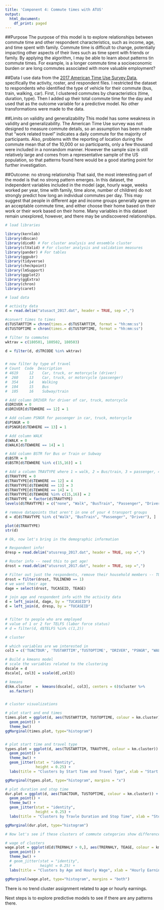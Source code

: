---
title: 'Component 4: Commute times with ATUS'
output:
  html_document:
    df_print: paged
---

##Purpose
The purpose of this model is to explore relationships between commute time and other respondent characteristics, such as income, age, and time spent with family. Commute time is difficult to change, potentially impacting other aspects of their lives such as time spent with friends or family. By applying the algorithm, I may be able to learn about patterns tin commute times. For example, is a longer commute time a socioeconomic burden or are long commutes associated with more valuable employment? 

##Data
I use data from the [2017 American Time Use Survey Data](https://www.bls.gov/tus/datafiles_2017.htm), specifically the activity, roster, and respondent files.  I restricted the dataset to respondents who identified the type of vehicle for their commute (bus, train, walking, car). First, I clustered commutes by characteristics (time, duration, type). Then I added up their total commute time for the day and used that as the outcome variable for a predictive model. No other transformations were made to the data.   

##Limits on validity and generalizability
This model has some weakness in validity and generalizability. The American Time Use survey was not designed to measure commute details, so an assumption has been made that "work related travel" indicates a daily commute for the majority of participants. Also, problems with the reporting of location during the commute mean that of the 10,000 or so participants, only a few thousand were included in a nonrandom manner. However the sample size is still relatively large and comes from a representative sample of the US population, so that patterns found here would be a good starting point for further investigation.

##Outcome: no strong relationship
That said, the most interesting part of the model is that no strong pattern emerges. In this dataset, the independent variables included in the model (age, hourly wage, weeks worked per year, time with family, time alone, number of children) do not strongly predict how long an individual commutes per day. This may suggest that people in different age and income groups generally agree on an acceptable commute time, and either choose their home based on their work or their work based on their home. Many variables in this dataset remain unexplored, however, and there may be undiscovered relationships.



```{r}
# load libraries

library(kernlab)
library(dbscan)
library(diceR) # For cluster analysis and ensemble cluster
library(clValid) # For cluster analysis and validation measures
library(pander) # For tables
library(ggpubr)
library(tidyverse)
library(checkpoint)
library(lmSupport)
library(ggplot2)
library(ggExtra)
library(chron)
library(caret)

```


```{r}
# load data

# activity data
d = read.delim("atusact_2017.dat", header = TRUE, sep =",")

#convert times to times
d$TUSTARTTIM = chron(times.= d$TUSTARTTIM, format = "hh:mm:ss")
d$TUSTOPTIME = chron(times.= d$TUSTOPTIME, format = "hh:mm:ss")

# filter to commutes
wktrav = c(180501, 180502, 180503)

d = filter(d, d$TRCODE %in% wktrav)


# now filter by type of travel
# Count  Code  Description
# 4619     12	 Car, truck, or motorcycle (driver)
#  260     13	 Car, truck, or motorcycle (passenger)
#  354     14	 Walking
#  104     15	 Bus
#  105     16	 Subway/train

# Add column DRIVER for driver of car, truck, motorcycle
d$DRIVER = 0
d$DRIVER[d$TEWHERE == 12] = 1

# Add column PSNGR for passenger in car, truck, motorcycle
d$PSNGR = 0
d$PSNGR[d$TEWHERE == 13] = 1

# Add column WALK 
d$WALK = 0
d$WALK[d$TEWHERE == 14] = 1

# Add column BSTR for Bus or Train or Subway
d$BSTR = 0
d$BSTR[d$TEWHERE %in% c(15,16)] = 1

# Add a column TRAVTYPE where 1 = walk, 2 = Bus/train, 3 = passenger, 4 = car/truck/motorbike
d$TRAVTYPE = 0
d$TRAVTYPE[d$TEWHERE == 12] = 4
d$TRAVTYPE[d$TEWHERE == 13] = 3
d$TRAVTYPE[d$TEWHERE == 14] = 1
d$TRAVTYPE[d$TEWHERE %in% c(15,16)] = 2
d$TRAVTYPE = factor(d$TRAVTYPE)
levels(d$TRAVTYPE) = c("none", "Walk", "BusTrain", "Passenger", "Driver")

# remove datapoints that aren't in one of your 4 transport groups
d = d[d$TRAVTYPE %in% c("Walk", "BusTrain", "Passenger", "Driver"), ]

plot(d$TRAVTYPE)
str(d)

# Ok, now let's bring in the demographic information

# Respondent info!
dresp = read.delim("atusresp_2017.dat", header = TRUE, sep =",")

# Roster info -- need this to get age!
drost = read.delim("atusrost_2017.dat", header = TRUE, sep =",")

# Filter out just the respondents, remove their household members -- TULINENO = 1
drost = filter(drost, TULINENO == 1)
# we want their age
dage = select(drost, TUCASEID, TEAGE)

# join age and respondent info with the activity data
d = left_join(d, dage, by = "TUCASEID")
d = left_join(d, dresp, by = "TUCASEID")


# filter to people who are employed
# value of 1 or 2 for TELFS (labor force status)
# d = filter(d, d$TELFS %in% c(1,2))

```

```{r}
# cluster

# which variables are we interested in
col3 = c('TUACTDUR', 'TUSTARTTIM','TUSTOPTIME', "DRIVER", "PSNGR", "WALK", "BSTR")

# Build a kmeans model
# scale the variables related to the clustering
dscale = d
dscale[, col3] = scale(d[,col3])

# kmeans
d$km.cluster  =  kmeans(dscale[, col3], centers = 6)$cluster %>%
  as.factor()



```


```{r}
# cluster visualizations

# plot start and end times
times.plot = ggplot(d, aes(TUSTARTTIM, TUSTOPTIME, colour = km.cluster)) + 
  geom_point() +
  theme_bw() 
ggMarginal(times.plot, type="histogram")



```


```{r}

# plot start time and travel type
types.plot = ggplot(d, aes(TUSTARTTIM, TRAVTYPE, colour = km.cluster)) + 
  geom_point() +
  theme_bw() +
  geom_jitter(stat = "identity",
              height = 0.25) +
  labs(title = "Clusters by Start Time and Travel Type", xlab = "Start time of work travel", ylab = "Travel type")

ggMarginal(types.plot, type="histogram", margins = "x")

```



```{r}

# plot duration and stop time
dur.plot = ggplot(d, aes(TUACTDUR, TUSTOPTIME, colour = km.cluster)) + 
  geom_point() +
  theme_bw() +
  geom_jitter(stat = "identity",
              height = 0.25) +
  labs(title = "Clusters by Travle Duration and Stop Time", xlab = "Stop Time", ylab = "Travel Duration")

ggMarginal(dur.plot, type="histogram")
```

```{r}

# Now let's see if these clusters of commute categories show differences in age or hourly wage

# wage of clusters
wage.plot = ggplot(d[d$TRERNHLY > 0,], aes(TRERNHLY, TEAGE, colour = km.cluster)) + 
  geom_point() +
  theme_bw() +
  # geom_jitter(stat = "identity",
  #             height = 0.25) +
  labs(title = "Clusters by Age and Hourly Wage", xlab = "Hourly Earnings", ylab = "Travel type")

ggMarginal(wage.plot, type="histogram", margins = "both")


```

There is no trend cluster assignment related to age or hourly earnings.

Next steps is to explore predictive models to see if there are any patterns there.


